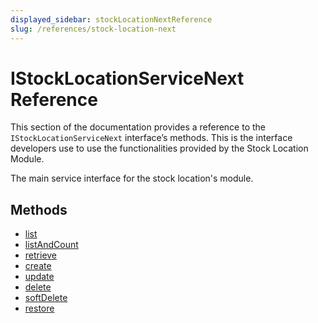```yaml
---
displayed_sidebar: stockLocationNextReference
slug: /references/stock-location-next
---
```



# IStockLocationServiceNext Reference

This section of the documentation provides a reference to the `IStockLocationServiceNext` interface’s methods. This is the interface developers use to use the functionalities provided by the Stock Location Module.

The main service interface for the stock location's module.

## Methods

- [list](../IStockLocationServiceNext/methods/stock_location_next.IStockLocationServiceNext.list.mdx)
- [listAndCount](../IStockLocationServiceNext/methods/stock_location_next.IStockLocationServiceNext.listAndCount.mdx)
- [retrieve](../IStockLocationServiceNext/methods/stock_location_next.IStockLocationServiceNext.retrieve.mdx)
- [create](../IStockLocationServiceNext/methods/stock_location_next.IStockLocationServiceNext.create.mdx)
- [update](../IStockLocationServiceNext/methods/stock_location_next.IStockLocationServiceNext.update.mdx)
- [delete](../IStockLocationServiceNext/methods/stock_location_next.IStockLocationServiceNext.delete.mdx)
- [softDelete](../IStockLocationServiceNext/methods/stock_location_next.IStockLocationServiceNext.softDelete.mdx)
- [restore](../IStockLocationServiceNext/methods/stock_location_next.IStockLocationServiceNext.restore.mdx)
